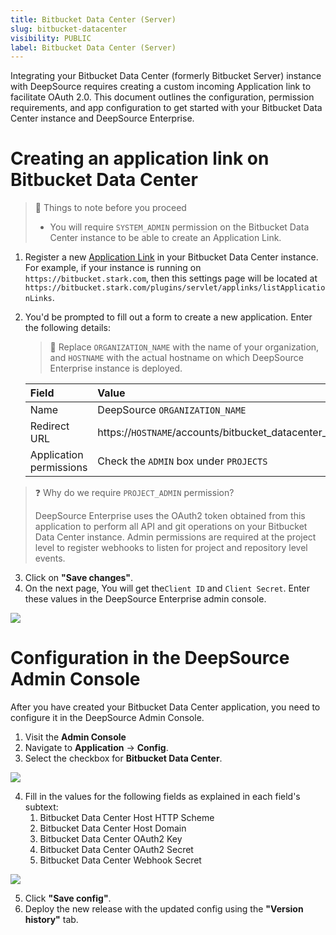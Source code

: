 ```yaml
---
title: Bitbucket Data Center (Server)
slug: bitbucket-datacenter
visibility: PUBLIC
label: Bitbucket Data Center (Server)
---
```

Integrating your Bitbucket Data Center (formerly Bitbucket Server) instance with DeepSource requires creating a custom incoming Application link to facilitate OAuth 2.0. This document outlines the configuration, permission requirements, and app configuration to get started with your Bitbucket Data Center instance and DeepSource Enterprise.

# Creating an application link on Bitbucket Data Center

> 🚧 Things to note before you proceed
> 
> - You will require `SYSTEM_ADMIN` permission on the Bitbucket Data Center instance to be able to create an Application Link.

1. Register a new [Application Link](https://confluence.atlassian.com/bitbucketserver/configure-an-incoming-link-1108483657.html) in your Bitbucket Data Center instance. For example, if your instance is running on `https://bitbucket.stark.com`, then this settings page will be located at `https://bitbucket.stark.com/plugins/servlet/applinks/listApplicationLinks`.
2. You'd be prompted to fill out a form to create a new application. Enter the following details:

   > 📘 Replace `ORGANIZATION_NAME` with the name of your organization, and `HOSTNAME` with the actual hostname on which DeepSource Enterprise instance is deployed.

   | Field                   | Value                                                                           | Example                                                                                     |   |
   | :---------------------- | :------------------------------------------------------------------------------ | :------------------------------------------------------------------------------------------ | - |
   | Name                    | DeepSource `ORGANIZATION_NAME`                                                  | DeepSource Stark International                                                              |   |
   | Redirect URL            | https\://`HOSTNAME`/accounts/bitbucket_datacenter_oauth2/login/callback/bifrost | `https://deepsource.stark.com/accounts/bitbucket_datacenter_oauth2/login/callback/bifrost/` |   |
   | Application permissions | Check the `ADMIN` box under `PROJECTS`                                          | ![](https://files.readme.io/4a9890b-image.png)                                              |   |

> ❓ Why do we require `PROJECT_ADMIN` permission?
> 
> DeepSource Enterprise uses the OAuth2 token obtained from this application to perform all API and git operations on your Bitbucket Data Center instance. Admin permissions are required at the project level to register webhooks to listen for project and repository level events.

3. Click on **"Save changes"**.
4. On the next page, You will get the`Client ID` and `Client Secret`. Enter these values in the DeepSource Enterprise admin console.

![](https://files.readme.io/fb90252-image.png)


# Configuration in the DeepSource Admin Console

After you have created your Bitbucket Data Center application, you need to configure it in the DeepSource Admin Console.

1. Visit the **Admin Console**
2. Navigate to **Application** -> **Config**.
3. Select the checkbox for **Bitbucket Data Center**.

![](https://files.readme.io/9431aa5-image.png)


4. Fill in the values for the following fields as explained in each field's subtext:
   1. Bitbucket Data Center Host HTTP Scheme
   2. Bitbucket Data Center Host Domain
   3. Bitbucket Data Center OAuth2 Key
   4. Bitbucket Data Center OAuth2 Secret
   5. Bitbucket Data Center Webhook Secret

![](https://files.readme.io/0f0ab95-image.png)


5. Click **"Save config"**.
6. Deploy the new release with the updated config using the **"Version history"** tab.
